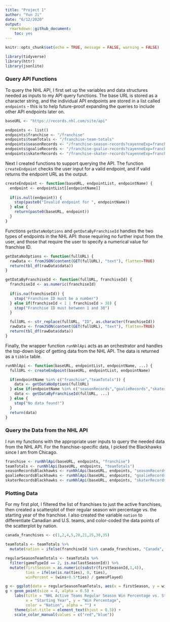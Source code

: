 ```yaml
---
title: "Project 1"
author: "Yun Ji"
date: "6/12/2020"
output:
  rmarkdown::github_document:
    toc: yes
---
```


```r
knitr::opts_chunk$set(echo = TRUE, message = FALSE, warning = FALSE)
```

```r
library(tidyverse)
library(httr)
library(jsonlite)
```

### Query API Functions
To query the NHL API, I first set up the variables and data structures needed as inputs to my API query functions. The base URL is stored as a character string, and the individual API endpoints are stored in a list called `endpoints` - this is to help future-proof expanding the queries to include other API endpoints later on.
```r
baseURL <- "https://records.nhl.com/site/api"

endpoints <- list()
endpoints$franchise <- "/franchise"
endpoints$teamTotals <- "/franchise-team-totals"
endpoints$seasonRecords <- "/franchise-season-records?cayenneExp=franchiseId=ID"
endpoints$goalieRecords <- "/franchise-goalie-records?cayenneExp=franchiseId=ID"
endpoints$skaterRecords <- "/franchise-skater-records?cayenneExp=franchiseId=ID"
```

Next I created functions to support querying the API. The function `createEndpoint` checks the user input for a valid endpoint, and if valid returns the endpoint URL as the output.
```r
createEndpoint <- function(baseURL, endpointList, endpointName) {
  endpoint <- endpointList[[endpointName]]
  
  if(is.null(endpoint)) {
    stop(paste0("Invalid endpoint for ", endpointName))
  } else {
    return(paste0(baseURL, endpoint))
  }
}
```

Functions `getDataNoOptions` and `getDataByFranchiseId` handles the two types of endpoints in the NHL API: those requiring no further input from the user, and those that require the user to specify a numerical value for franchise ID.
```r
getDataNoOptions <- function(fullURL) {
  rawData <- fromJSON(content(GET(fullURL), "text"), flatten=TRUE)
  return(tbl_df(rawData$data))
}

getDataByFranchiseId <- function(fullURL, franchiseId) {
  franchiseId <- as.numeric(franchiseId)
  
  if(is.na(franchiseId)) {
    stop("Franchise ID must be a number")
  } else if(franchiseId < 1 | franchiseId > 38) {
    stop("Franchise ID must between 1 and 38")
  }

  fullURL <- str_replace(fullURL, "ID", as.character(franchiseId))
  rawData <- fromJSON(content(GET(fullURL), "text"), flatten=TRUE)
  return(tbl_df(rawData$data))
}
```

Finally, the wrapper function `runNhlApi` acts as an orchestrator and handles the top-down logic of getting data from the NHL API. The data is returned as a `tibble` table.
```r
runNhlApi <- function(baseURL, endpointList, endpointName, ...) {
  fullURL <- createEndpoint(baseURL, endpointList, endpointName)

  if(endpointName %in% c("franchise","teamTotals")) {
    data <- getDataNoOptions(fullURL)
  } else if(endpointName %in% c("seasonRecords","goalieRecords","skaterRecords")) {
    data <- getDataByFranchiseId(fullURL, ...)
  } else {
    stop("No data found!")
  }
  return(data)
}
```

### Query the Data from the NHL API
I run my functions with the appropriate user inputs to query the needed data from the NHL API. For the franchise-specific data, I picked the Blackhawks since I am from Chicago.
```r
franchise <- runNhlApi(baseURL, endpoints, "franchise")
teamTotals <- runNhlApi(baseURL, endpoints, "teamTotals")
seasonRecordsBlackhawks <- runNhlApi(baseURL, endpoints, "seasonRecords", 11)
goalieRecordsBlackhawks <- runNhlApi(baseURL, endpoints, "goalieRecords", 11)
skaterRecordsBlackhawks <- runNhlApi(baseURL, endpoints, "skaterRecords", 11)
```

### Plotting Data
For my first plot, I filtered the list of franchises to just the active franchises, then created a scatterplot of their regular season win percentage vs. the starting year of the franchise. I also created the variable `nation` to differentiate Canadian and U.S. teams, and color-coded the data points of the scatterplot by nation.
```r
canada_franchises <- c(1,2,4,5,20,21,25,30,35)

teamTotals <- teamTotals %>%
  mutate(nation = ifelse(franchiseId %in% canada_franchises, "Canada", "USA"))

regularSeasonTeamTotals <- teamTotals %>% 
  filter(gameTypeId == 2, is.na(lastSeasonId)) %>%
  mutate(firstSeason = as.numeric(substr(firstSeasonId,1,4)),
         ties = ifelse(is.na(ties), 0, ties),
         winPercent = (wins+0.5*ties) / gamesPlayed)

g <- ggplot(data = regularSeasonTeamTotals, aes(x = firstSeason, y = winPercent, color = nation))
g + geom_point(size = 4, alpha = 0.5) + 
    labs(title = "NHL Active Teams Regular Season Win Percentage vs. Starting Year",
         x = "Starting Year", y = "Win Percentage",
         color = "Nation", alpha = "") +
    theme(plot.title = element_text(hjust = 0.5)) +
    scale_color_manual(values = c("red","blue"))
```

